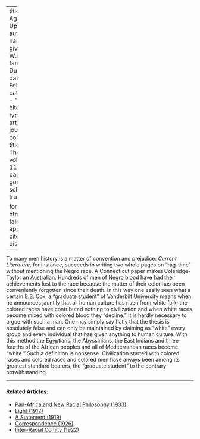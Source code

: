 
---
title: 'Lies Agreed Upon'
author:
  - name:
      given: W.E.B.
      family: Du Bois
date: Feb. 1916
categories: 
  - ""
citation: 
  type: article-journal
  container-title: The Crisis
  volume: 11
  issue: 4
  page: 187
google-scholar: true

format:
  html:
    toc: false
    appendix-cite-as: display
---



To many men history is a matter of convention and prejudice. *Current Literature,* for instance, succeeds in writing two whole pages on "rag-time" without mentioning the Negro race. A Connecticut paper makes Coleridge-Taylor an Australian. Hundreds of men of Negro blood have had their achievements lost to the race because the matter of their color has been conveniently forgotten since their death. In this way one easily sees what a certain E.S. Cox, a "graduate student" of Vanderbilt University means when he announces jauntily that all human culture has risen from white folk; the colored races have contributed nothing to civilization and when white races become mixed with colored blood they "decline." It is hardly necessary to argue with such a man. One may simply say flatly that the thesis is absolutely false and can only be maintained by claiming as "white" every group and every individual that has given anything to human culture. With this method the Egyptians, the Abyssinians, the East Indians and three-fourths of the African peoples and all of Mediterranean races become "white." Such a definition is nonsense. Civilization started with colored races and colored races and colored men have always been among its greatest standard bearers, the "graduate student" to the contrary notwithstanding.

<!-- Similar articles start here -->

<hr>
#### Related Articles:

* [Pan-Africa and New Racial Philosophy (1933)](/Volumes/40/11/panafrica_and_new_racial_philosophy.html)
* [Light (1912)](/Volumes/03/04/light.html)
* [A Statement (1919)](/Volumes/19/01/statement.html)
* [Correspondence (1926)](/Volumes/31/05/correspondence.html)
* [Inter-Racial Comity (1922)](/Volumes/22/01/inter-racial_comity.html)

<!-- Similar articles end here -->